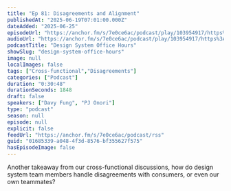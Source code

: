 ```yaml
---
title: "Ep 81: Disagreements and Alignment"
publishedAt: "2025-06-19T07:01:00.000Z"
dateAdded: "2025-06-25"
episodeUrl: "https://anchor.fm/s/7e0ce6ac/podcast/play/103954917/https%3A%2F%2Fd3ctxlq1ktw2nl.cloudfront.net%2Fstaging%2F2025-5-10%2F860b02d0-3942-a3a2-d287-717c6826d9b3.mp3"
audioUrl: "https://anchor.fm/s/7e0ce6ac/podcast/play/103954917/https%3A%2F%2Fd3ctxlq1ktw2nl.cloudfront.net%2Fstaging%2F2025-5-10%2F860b02d0-3942-a3a2-d287-717c6826d9b3.mp3"
podcastTitle: "Design System Office Hours"
showSlug: "design-system-office-hours"
image: null
localImages: false
tags: ["Cross-functional","Disagreements"]
categories: ["Podcast"]
duration: "0:30:48"
durationSeconds: 1848
draft: false
speakers: ["Davy Fung", "PJ Onori"]
type: "podcast"
season: null
episode: null
explicit: false
feedUrl: "https://anchor.fm/s/7e0ce6ac/podcast/rss"
guid: "01685339-a048-4f3d-8576-bf355627f575"
hasEpisodeImage: false
---
```

Another takeaway from our cross-functional discussions, how do design system team members handle disagreements with consumers, or even our own teammates?
